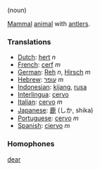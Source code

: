 (noun)

[[Mammal]] [[animal]] with [[antler]]s.

===Translations===

*[[Dutch]]: [[hert]] ''n''
*[[French]]: [[cerf]] ''m''
*[[German]]: [[Reh]] ''n'', [[Hirsch]] ''m''
*[[Hebrew]]: [[עופר]] ''m''
*[[Indonesian]]: [[kijang]], [[rusa]]
*[[Interlingua]]: [[cervo]]
*[[Italian]]: [[cervo]] ''m''
*[[Japanese]]: [[鹿]] (しか, shika)
*[[Portuguese]]: [[cervo]] ''m''
*[[Spanish]]: [[ciervo]] ''m''

===Homophones===

[[dear]]